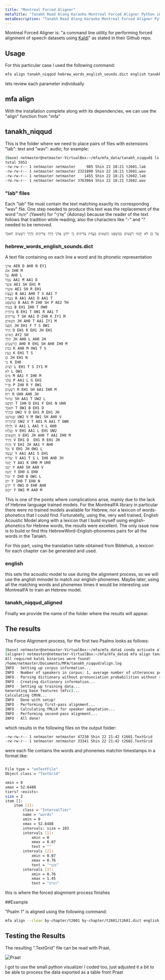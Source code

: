 ```yaml
---
title: "Montreal Forced Aligner"
metaTitle: "Tanakh Read Along Karaoke Montreal Forced Aligner Python iOS Android"
metaDescription: "Tanakh Read Along Karaoke Montreal Forced Aligner Python iOS Android"
---
```

Montreal Forced Aligner is: "a command line utility for performing forced alignment of speech datasets using [Kaldi](http://kaldi-asr.org/)" as stated in their Github repo.

## Usage

For this particular case I used the following command:
```bash
mfa align tanakh_niqqud hebrew_words_english_sounds.dict english tanakh_niqqud_aligned/
```
lets review each parameter individually

## mfa align
With the installation complete along with its dependencies, we can use the "align" function from "mfa"

## tanakh_niqqud
This is the folder where we need to place pairs of files with extensions "lab": text and "wav": audio; for example:

```bash
(base) netmaster@netmaster-VirtualBox:~/mfa/mfa_data/tanakh_niqqud$ ls -l
total 5952
-rw-rw-r-- 1 netmaster netmaster     985 Shin 22 18:21 t2601.lab
-rw-rw-r-- 1 netmaster netmaster 2321890 Shin 22 18:21 t2601.wav
-rw-rw-r-- 1 netmaster netmaster    1455 Shin 22 18:21 t2602.lab
-rw-rw-r-- 1 netmaster netmaster 3763864 Shin 22 18:21 t2602.wav
```

### "lab" files
Each "lab" file must contain the text matching exactly its correspondng "wav" file. One step needed to produce this text was the replacement of the word "יְהוָה" (Yaweh) for "אֲדֹנָי" (Adonay) because the reader of the text follows that tradition while reading; also the characters like "-" and "׃" needed to be removed.
```bash
אַשְׁרֵי הָאִישׁ אֲשֶׁר לֹא הָלַךְ בַּעֲצַת רְשָׁעִים וּבְדֶרֶךְ חַטָּאִים לֹא עָמָד וּבְמוֹשַׁב לֵצִים לֹא יָשָׁב כִּי אִם בְּתוֹרַת אֲדֹנָי חֶפְצוֹ וּבְתוֹרָתוֹ יֶהְגֶּה יוֹמָם וָלָיְלָה וְהָיָה כְּעֵץ שָׁתוּל עַל פַּלְגֵי מָיִם אֲשֶׁר פִּרְיוֹ יִתֵּן בְּעִתּוֹ וְעָלֵהוּ לֹא יִבּוֹל וְכֹל אֲשֶׁר יַעֲשֶׂה יַצְלִיחַ לֹא כֵן הָרְשָׁעִים כִּי אִם כַּמֹּץ אֲ‍שֶׁר תִּדְּפֶנּוּ רוּחַ עַל כֵּן לֹא יָקֻמוּ רְשָׁעִים בַּמִּשְׁפָּט וְחַטָּאִים בַּעֲדַת צַדִּיקִים כִּי יוֹדֵעַ אֲדֹנָי דֶּרֶךְ צַדִּיקִים וְדֶרֶךְ רְשָׁעִים תֹּאבֵד
```

### hebrew_words_english_sounds.dict
A text file containing on each line a word and its phonetic representation

```bash
אֲדֹנָי AE0 D AH0 N EY1
אִם IH0 M
עַל AH0 L
עָמָד AA1 M AA1 D
אֲשֶׁר AE1 SH EH1 R
אַשְׁרֵי AE1 SH R EH1
בַּעֲצַת B AA1 AH0 T S AA1 T
בַּעֲדַת B AA1 AA1 D AA1 T
בַּמִּשְׁפָּט B AA1 M IH0 SH P AE2 TH
בְּעִתּוֹ B EH1 IH0 T OW0
בְּתוֹרַת B EH1 T OW1 R AA1 T
צַדִּיקִים T SH AA1 D IH0 K IY1 M
חַטָּאִים JH AH0 T AA1 IY1 M
חֶפְצוֹ JH EH1 F T S OW1
דֶּרֶךְ D EH1 R EH1 JH EH1
הָאִישׁ AY2 SH
הָלַךְ JH AH0 L AH0 JH
הָרְשָׁעִים AH0 R EH1 SH AH0 IH0 M
כַּמֹּץ K AH0 M OW1 T S
כְּעֵץ K EH1 T S
כֵּן JH EH1 N
כִּי K IH0
לֵצִים L EH1 T S IY1 M
לֹא L OW1
מָיִם M AA1 Y IH0 M
פַּלְגֵי P AA1 L G EH1
פִּרְיוֹ P IH0 R Y OW1
רְשָׁעִים R EH1 SH AA1 IH0 M
רוּחַ׃ R UH0 AH0 JH
שָׁתוּל SH AA1 T UW2 L
תִּדְּפֶנּוּ T IH0 D EH1 F EH1 N UH0
תֹּאבֵד T OW1 B EH1 D
וּבְדֶרֶךְ UW2 V D EH1 R EH1 JH
וּבְמוֹשַׁב UW2 V M OW1 SH AH0 V
וּבְתוֹרָתוֹ UW2 V T AO1 R AA1 T OW0
וָלָיְלָה V AA1 L AA1 Y L AH0
וְעָלֵהוּ V EH1 AA1 L EH1 UW2
וְחַטָּאִים V EH1 JH AH0 T AA1 IH0 M
וְדֶרֶךְ V EH1 D  EH1 R EH1 JH
וְהָיָה V EH1 JH AA1 Y AH0
וְכֹל V EH1 JH OW1 L
יַעֲשֶׂה Y AA1 AA1 S EH1
יַצְלִיחַ Y AA1 T S L IH0 AH0 JH
יָקֻמוּ Y AA1 K UH0 M UH0
יָשָׁב Y AA0 SH AA0 V
יֶהְגֶּה Y EH0 G EH0
יִבּוֹל Y IH0 B OW1 L
יִתֵּן Y IH0 T EH0 N
יוֹדֵעַ Y OW1 D EH0 AH0
יוֹמָם Y OW1 M AA0 M
```
This is one of the points where complications arise, mainly due to the lack of Hebrew language trained models. For the MontrealFA library in particular there were no trained models available for Hebrew, nor a lexicon of words-phonetics that I could find.
Fortunatelly, using the, very well trained, English Acoustic Model along with a lexicon that I build myself using english-phonetics for Hebrew words, the results were excellent.
The only issue now is to build or find this HebrewWord-English-phonemes pairs for all the words in the Tanakh.

For this part, using the translation table obtained from Biblehub, a lexicon for each chapter can be generated and used.


### english
this sets the acoustic model to use during the alignment process, so we will use the anglish mmodel to match our english-phonemes. Maybe later, using all the matching words and phonemes times it would be interesting use MontrealFA to train an Hebrew model.

### tanakh_niqqud_aligned
Finally we provide the name of the folder where the results will appear.

## The results
The Force Alignment process, for the first two Psalms looks as follows:
```bash
(base) netmaster@netmaster-VirtualBox:~/mfa/mfa_data$ conda activate aligner
(aligner) netmaster@netmaster-VirtualBox:~/mfa/mfa_data$ mfa align tanakh_niqqud hebrew_words_english_sounds.dict english tanakh_niqqud_aligned/
All required kaldi binaries were found!
/home/netmaster/Documents/MFA/tanakh_niqqud/align.log
INFO - Setting up corpus information...
INFO - Number of speakers in corpus: 1, average number of utterances per speaker: 2.0
INFO - Parsing dictionary without pronunciation probabilities without silence probabilities
INFO - Creating dictionary information...
INFO - Setting up training data...
Generating base features (mfcc)...
Calculating CMVN...
INFO - Done with setup!
INFO - Performing first-pass alignment...
INFO - Calculating fMLLR for speaker adaptation...
INFO - Performing second-pass alignment...
INFO - All done!
```

which results in the following files on the output folder:

```bash
-rw-rw-r-- 1 netmaster netmaster 47230 Shin 22 21:42 t2601.TextGrid
-rw-rw-r-- 1 netmaster netmaster 33341 Shin 22 21:42 t2602.TextGrid
```

were each file contains the words and phonemes matchin timestamps in a format like:
```bash

File type = "ooTextFile"
Object class = "TextGrid"

xmin = 0 
xmax = 52.6488 
tiers? <exists> 
size = 2 
item []: 
    item [1]:
        class = "IntervalTier" 
        name = "words" 
        xmin = 0 
        xmax = 52.6488 
        intervals: size = 103 
        intervals [1]:
            xmin = 0 
            xmax = 0.07 
            text = "" 
        intervals [2]:
            xmin = 0.07 
            xmax = 0.76 
            text = "אַשְׁרֵי" 
        intervals [3]:
            xmin = 0.76 
            xmax = 1.45 
            text = "הָאִישׁ" 
```
this is where the forced alognment process finishes

##Example

"Psalm 1" is aligned using the following command:

```bash
mfa align --clean by-chapter/t2601 by-chapter/t2601/t2601.dict english by-chapter-aligned/t2601

```

## Testing the Results

The resulting ".TextGrid" file can be read with Praat,

![Praat](praat.png)

I got to use the small python visualizer I coded too, just adjusted it a bit to be able to process the data exported as a table from Praat 